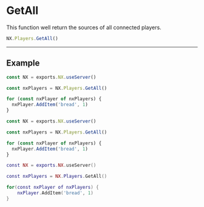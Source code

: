 
# GetAll

This function well return the sources of all connected players.

```typescript
NX.Players.GetAll()
```

---

## Example

<Tabs>
<TabItem value="ts" label="TypeScript">

```typescript
const NX = exports.NX.useServer()

const nxPlayers = NX.Players.GetAll()

for (const nxPlayer of nxPlayers) {
  nxPlayer.AddItem('bread', 1)
}
```

</TabItem>
<TabItem value="js" label="JavaScript">

```js
const NX = exports.NX.useServer()

const nxPlayers = NX.Players.GetAll()

for (const nxPlayer of nxPlayers) {
  nxPlayer.AddItem('bread', 1)
}
```

</TabItem>
<TabItem value="lua" label="Lua">

```lua
const NX = exports.NX.useServer()

const nxPlayers = NX.Players.GetAll()

for(const nxPlayer of nxPlayers) {
    nxPlayer.AddItem('bread', 1)
}
```

</TabItem>
</Tabs>
